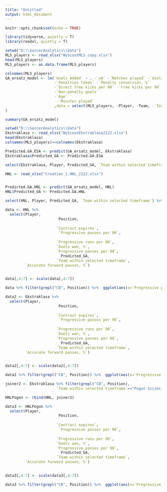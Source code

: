 ```yaml
---
title: "Untitled"
output: html_document
---
```


```r
knitr::opts_chunk$set(echo = TRUE)
```

```r
library(tidyverse, quietly = T)
library(readxl, quietly = T)
```

```r
setwd("D:\\SoccerAnalytics\\Data")
MLS_players <- read_xlsx("WyScoutMLS_copy.xlsx")
head(MLS_players)
MLS_players <- as.data.frame(MLS_players)
```


```r
colnames(MLS_players)
GA_ersatz_model <- lm(`Goals Added` ~ . -`xA` -`Matches played` -`Goals` -`xG` -`Assists`
                      -`Penalties taken` -`Penalty conversion, %`
                      -`Direct free kicks per 90` -`Free kicks per 90` -`Goals per 90` 
                      -`Non-penalty goals`  
                      -`Age`
                       -`Minutes played`
                      ,data = select(MLS_players, -Player, -Team, -`Team within selected timeframe`,                                          -`Foot`, -`Height`, -`Weight`, -`Market value`, -`Passport country`, -`Birth country`, -`On loan`, -`Position`, -`Contract expires`)
)

summary(GA_ersatz_model)
```

```r
setwd("D:\\SoccerAnalytics\\Data")
Ekstraklasa <- read_xlsx("WyScoutEkstraklasa2122.xlsx")
head(Ekstraklasa)
colnames(MLS_players)==colnames(Ekstraklasa)

Predicted.GA.ESA <- predict(GA_ersatz_model, Ekstraklasa)
Ekstraklasa$Predicted_GA <- Predicted.GA.ESA
```

```r
select(Ekstraklasa, Player, Predicted_GA, `Team within selected timeframe`) %>% arrange(desc(Predicted_GA))
```

```r

HNL <- read_xlsx("Croatian_1.HNL_2122.xlsx")


Predicted.GA.HNL <- predict(GA_ersatz_model, HNL)
HNL$Predicted_GA <- Predicted.GA.HNL
```

```r
select(HNL, Player, Predicted_GA, `Team within selected timeframe`) %>% filter(`Team within selected timeframe`=="Osijek") %>% arrange(desc(Predicted_GA))
```
```r

data <- HNL %>% 
  select(Player,
                        Position,
                        
                       `Contract expires`,
                        `Progressive passes per 90`,
                     
                       `Progressive runs per 90`,
                       `Duels won, %`,
                       `Progressive passes per 90`,
                         Predicted_GA, 
                       `Team within selected timeframe`,
         `Accurate forward passes, %`) 

  
data[,4:7] <- scale(data[,4:7])

data %>% filter(grepl("CB", Position)) %>%  ggplot(aes(x=`Progressive passes per 90`, y=`Accurate forward passes, %`)) + geom_point() + geom_text(aes(label=Player), color="gray20", size=3, hjust="outward", vjust="outward", check_overlap = F) + theme_bw() 

```



```r

data2 <- Ekstraklasa %>% 
  select(Player,
                        Position,
                        
                       `Contract expires`,
                        `Progressive passes per 90`,
                     
                       `Progressive runs per 90`,
                       `Duels won, %`,
                       `Progressive passes per 90`,
                         Predicted_GA, 
                       `Team within selected timeframe`,
         `Accurate forward passes, %`) 

  
data2[,4:7] <- scale(data2[,4:7])

data2 %>% filter(grepl("CB", Position)) %>%  ggplot(aes(x=`Progressive passes per 90`, y=`Accurate forward passes, %`)) + geom_point() + geom_text(aes(label=Player), color="gray20", size=3, hjust="outward", vjust="outward", check_overlap = F) + theme_bw() 

```
```r
joiner2 <- Ekstraklasa %>% filter(grepl("CB", Position), 
                       `Team within selected timeframe`=="Pogoń Szczecin")

HNLPogon <- rbind(HNL, joiner2)
```

```r

data3 <- HNLPogon %>% 
  select(Player,
                        Position,
                        
                       `Contract expires`,
                        `Progressive passes per 90`,
                     
                       `Progressive runs per 90`,
                       `Duels won, %`,
                       `Progressive passes per 90`,
                         Predicted_GA, 
                       `Team within selected timeframe`,
         `Accurate forward passes, %`) 

  
data3[,4:7] <- scale(data3[,4:7])

data3 %>% filter(grepl("CB", Position)) %>%  ggplot(aes(x=`Progressive passes per 90`, y=`Duels won, %`)) + geom_point() + geom_text(aes(label=Player), color="gray20", size=3, hjust="outward", vjust="outward", check_overlap = F) + theme_bw() 

```